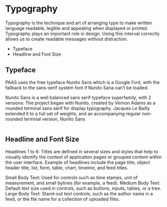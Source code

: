 <div class="main">
  <div class="title-wrapper">
    <h1 class="title">Typography</h1>
  </div>
  <div class="intro">
    <p>
      Typography is the technique and art of arranging type to make written language readable, legible and appealing
      when displayed or printed.
      Typography plays an important role in design. Using this interval correctly allows us to create readable messages
      without distraction.
    </p>
    <ul>
      <li>Typeface</li>
      <li>Headline and Font Size</li>
    </ul>
  </div>
  <div class="typeface">
    <h2>Typeface</h2>
    <p>
      PAAS uses the free typeface Nunito Sans which is a Google Font, with the fallback to the sans-serif system font if
      Nunito Sana can’t be loaded.
    </p>
    <p>
      Nunito Sans is a well balanced sans serif typeface superfamily, with 2 versions: The project began with Nunito,
      created by Vernon Adams as a rounded terminal sans serif for display typography. Jacques Le Bailly extended it to
      a
      full set of weights, and an accompanying regular non-rounded terminal version, Nunito Sans
    </p>
  </div>
  <div>
    <img src="../assets/img/docs_typo_1.png" alt=""/>
  </div>
  <div>
    <img src="../assets/img/docs_typo_2.png" alt=""/>
  </div>
  <div>
    <h2>Headline and Font Size</h2>
    <p>
      Headlines 1 to 6: Titles are defined in several sizes and styles that help to visually identify the context of
      application pages or grouped content within the user interface. Example of headlines include the page title,
      object
      header title, list, form, table, chart, timeline, and feed titles.
    </p>
    <p>
      Small Body Text: Used for controls such as time stamps, unit of measurement, and small bylines (for example, a
      feed).
      Medium Body Text: Default text size used in controls, such as buttons, inputs, tables, or a tree.
      Large Body Text: Stand-out text controls, such as the author name in a feed, or the file name for a collection of
      uploaded files.
    </p>
  </div>
  <div>
    <img src="../assets/img/docs_typo_3.png" alt=""/>
  </div>
  <div>
    <img src="../assets/img/docs_typo_4.png" alt=""/>
  </div>
  <div>
    <img src="../assets/img/docs_typo_5.png" alt=""/>
  </div>
</div>
